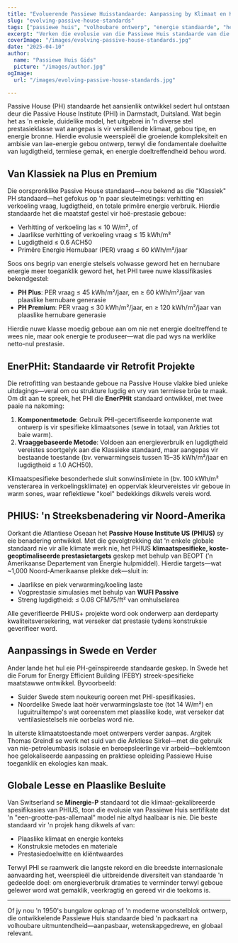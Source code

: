 ```yaml
---
title: "Evoluerende Passiewe Huisstandaarde: Aanpassing by Klimaat en Konteks"
slug: "evolving-passive-house-standards"
tags: ["passiewe huis", "volhoubare ontwerp", "energie standaarde", "herontwerpe"]
excerpt: "Verken die evolusie van die Passiewe Huis standaarde van die oorspronklike 'Klassieke' model tot klimaat-spesifieke sertifisering soos PHIUS en EnerPHit, wat 'n groeiende behoefte aan buigsaamheid en globale toepasbaarheid weerspieël."
coverImage: "/images/evolving-passive-house-standards.jpg"
date: "2025-04-10"
author:
  name: "Passiewe Huis Gids"
  picture: "/images/author.jpg"
ogImage:
  url: "/images/evolving-passive-house-standards.jpg"

---
```

Passive House (PH) standaarde het aansienlik ontwikkel sedert hul ontstaan deur die Passive House Institute (PHI) in Darmstadt, Duitsland. Wat begin het as 'n enkele, duidelike model, het uitgebrei in 'n diverse stel prestasieklasse wat aangepas is vir verskillende klimaat, gebou tipe, en energie bronne. Hierdie evolusie weerspieël die groeiende kompleksiteit en ambisie van lae-energie gebou ontwerp, terwyl die fondamentale doelwitte van lugdigtheid, termiese gemak, en energie doeltreffendheid behou word.

## Van Klassiek na Plus en Premium

Die oorspronklike Passive House standaard—nou bekend as die "Klassiek" PH standaard—het gefokus op 'n paar sleutelmetings: verhitting en verkoeling vraag, lugdigtheid, en totale primêre energie verbruik. Hierdie standaarde het die maatstaf gestel vir hoë-prestasie geboue:

- Verhitting of verkoeling las ≤ 10 W/m², of
- Jaarlikse verhitting of verkoeling vraag ≤ 15 kWh/m²
- Lugdigtheid ≤ 0.6 ACH50
- Primêre Energie Hernubaar (PER) vraag ≤ 60 kWh/m²/jaar

Soos ons begrip van energie stelsels volwasse geword het en hernubare energie meer toeganklik geword het, het PHI twee nuwe klassifikasies bekendgestel:

- **PH Plus**: PER vraag ≤ 45 kWh/m²/jaar, en ≥ 60 kWh/m²/jaar van plaaslike hernubare generasie
- **PH Premium**: PER vraag ≤ 30 kWh/m²/jaar, en ≥ 120 kWh/m²/jaar van plaaslike hernubare generasie

Hierdie nuwe klasse moedig geboue aan om nie net energie doeltreffend te wees nie, maar ook energie te produseer—wat die pad wys na werklike netto-nul prestasie.
## EnerPHit: Standaarde vir Retrofit Projekte

Die retrofitting van bestaande geboue na Passive House vlakke bied unieke uitdagings—veral om ou strukture lugdig en vry van termiese brûe te maak. Om dit aan te spreek, het PHI die **EnerPHit** standaard ontwikkel, met twee paaie na nakoming:

1. **Komponentmetode**: Gebruik PHI-gecertifiseerde komponente wat ontwerp is vir spesifieke klimaatsones (sewe in totaal, van Arkties tot baie warm).
2. **Vraaggebaseerde Metode**: Voldoen aan energieverbruik en lugdigtheid vereistes soortgelyk aan die Klassieke standaard, maar aangepas vir bestaande toestande (bv. verwarmingseis tussen 15–35 kWh/m²/jaar en lugdigtheid ≤ 1.0 ACH50).

Klimaatspesifieke besonderhede sluit sonwinslimiete in (bv. 100 kWh/m² vensterarea in verkoelingsklimate) en oppervlak kleurvereistes vir geboue in warm sones, waar reflektiewe "koel" bedekkings dikwels vereis word.

## PHIUS: 'n Streeksbenadering vir Noord-Amerika

Oorkant die Atlantiese Oseaan het **Passive House Institute US (PHIUS)** sy eie benadering ontwikkel. Met die gevolgtrekking dat 'n enkele globale standaard nie vir alle klimate werk nie, het PHIUS **klimaatspesifieke, koste-geoptimaliseerde prestasietargets** geskep met behulp van BEOPT (’n Amerikaanse Departement van Energie hulpmiddel). Hierdie targets—wat ~1,000 Noord-Amerikaanse plekke dek—sluit in:

- Jaarlikse en piek verwarming/koeling laste
- Vogprestasie simulasies met behulp van **WUFI Passive**
- Streng lugdigtheid: ≤ 0.08 CFM75/ft² van omhulselarea

Alle geverifieerde PHIUS+ projekte word ook onderwerp aan derdeparty kwaliteitsversekering, wat verseker dat prestasie tydens konstruksie geverifieer word.
## Aanpassings in Swede en Verder

Ander lande het hul eie PH-geïnspireerde standaarde geskep. In Swede het die Forum for Energy Efficient Building (FEBY) streek-spesifieke maatstawwe ontwikkel. Byvoorbeeld:

- Suider Swede stem noukeurig ooreen met PHI-spesifikasies.
- Noordelike Swede laat hoër verwarmingslaste toe (tot 14 W/m²) en luguitruiltempo's wat ooreenstem met plaaslike kode, wat verseker dat ventilasiestelsels nie oorbelas word nie.

In uiterste klimaatstoestande moet ontwerpers verder aanpas. Argitek Thomas Greindl se werk net suid van die Arktiese Sirkel—met die gebruik van nie-petroleumbasis isolasie en beroepsleerlinge vir arbeid—beklemtoon hoe gelokaliseerde aanpassing en praktiese opleiding Passiewe Huise toeganklik en ekologies kan maak.

## Globale Lesse en Plaaslike Besluite

Van Switserland se **Minergie-P** standaard tot die klimaat-gekalibreerde spesifikasies van PHIUS, toon die evolusie van Passiewe Huis sertifikate dat 'n "een-grootte-pas-allemaal" model nie altyd haalbaar is nie. Die beste standaard vir 'n projek hang dikwels af van:

- Plaaslike klimaat en energie konteks
- Konstruksie metodes en materiale
- Prestasiedoelwitte en kliëntwaardes

Terwyl PHI se raamwerk die langste rekord en die breedste internasionale aanvaarding het, weerspieël die uitbreidende diversiteit van standaarde 'n gedeelde doel: om energieverbruik dramaties te verminder terwyl geboue gelewer word wat gemaklik, veerkragtig en gereed vir die toekoms is.

---

Of jy nou 'n 1950's bungalow opknap of 'n moderne woonstelblok ontwerp, die ontwikkelende Passiewe Huis standaarde bied 'n padkaart na volhoubare uitmuntendheid—aanpasbaar, wetenskapgedrewe, en globaal relevant.
